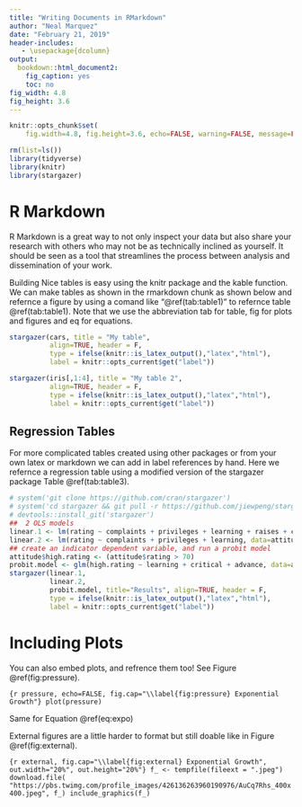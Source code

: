```yaml
---
title: "Writing Documents in RMarkdown"
author: "Neal Marquez"
date: "February 21, 2019"
header-includes:
   - \usepackage{dcolumn}
output:
  bookdown::html_document2:
    fig_caption: yes
    toc: no
fig_width: 4.8
fig_height: 3.6 
---
```


```r
knitr::opts_chunk$set(
    fig.width=4.8, fig.height=3.6, echo=FALSE, warning=FALSE, message=FALSE)
```

```r
rm(list=ls())
library(tidyverse)
library(knitr)
library(stargazer)
```

# R Markdown

R Markdown is a great way to not only inspect your data but also share your research with others who may not be as technically inclined as yourself. It should be seen as a tool that streamlines the process between analysis and dissemination of your work.

Building Nice tables is easy using the knitr package and the kable function. We can make tables as shown in the rmarkdown chunk as shown below and refernce a figure by using a comand like "@ref(tab:table1)" to refernce table \@ref(tab:table1). Note that we use the abbreviation tab for table, fig for plots and figures and eq for equations.

```r
stargazer(cars, title = "My table",
          align=TRUE, header = F, 
          type = ifelse(knitr::is_latex_output(),"latex","html"),
          label = knitr::opts_current$get("label"))
```

```r
stargazer(iris[,1:4], title = "My table 2",
          align=TRUE, header = F, 
          type = ifelse(knitr::is_latex_output(),"latex","html"),
          label = knitr::opts_current$get("label"))
```

## Regression Tables

For more complicated tables created using other packages or from your own latex or markdown we can add in label references by hand. Here we refernce a regression table using a modified version of the stargazer package Table \@ref(tab:table3).

```r
# system('git clone https://github.com/cran/stargazer')
# system('cd stargazer && git pull -r https://github.com/jiewpeng/stargazer_bookdown')
# devtools::install_git('stargazer')
##  2 OLS models
linear.1 <- lm(rating ~ complaints + privileges + learning + raises + critical,data=attitude)
linear.2 <- lm(rating ~ complaints + privileges + learning, data=attitude)
## create an indicator dependent variable, and run a probit model
attitude$high.rating <- (attitude$rating > 70)
probit.model <- glm(high.rating ~ learning + critical + advance, data=attitude,family = binomial(link = "probit"))
stargazer(linear.1, 
          linear.2, 
          probit.model, title="Results", align=TRUE, header = F, 
          type = ifelse(knitr::is_latex_output(),"latex","html"),
          label = knitr::opts_current$get("label"))
```
# Including Plots

You can also embed plots,  and refrence them too! See Figure \@ref(fig:pressure).

```{r pressure, echo=FALSE, fig.cap="\\label{fig:pressure} Exponential Growth"}
plot(pressure)
```

Same for Equation \@ref(eq:expo)

\begin{equation}
Y = \text{exp}(\beta_0 + \beta_1 X)
(\#eq:expo)
\end{equation}

External figures are a little harder to format but still doable like in  Figure \@ref(fig:external).

```{r external, fig.cap="\\label{fig:external} Exponential Growth", out.width="20%", out.height="20%"}
f_ <- tempfile(fileext = ".jpeg")
download.file(
    "https://pbs.twimg.com/profile_images/426136263960190976/AuCq7Rhs_400x400.jpeg", f_)
include_graphics(f_)
```
